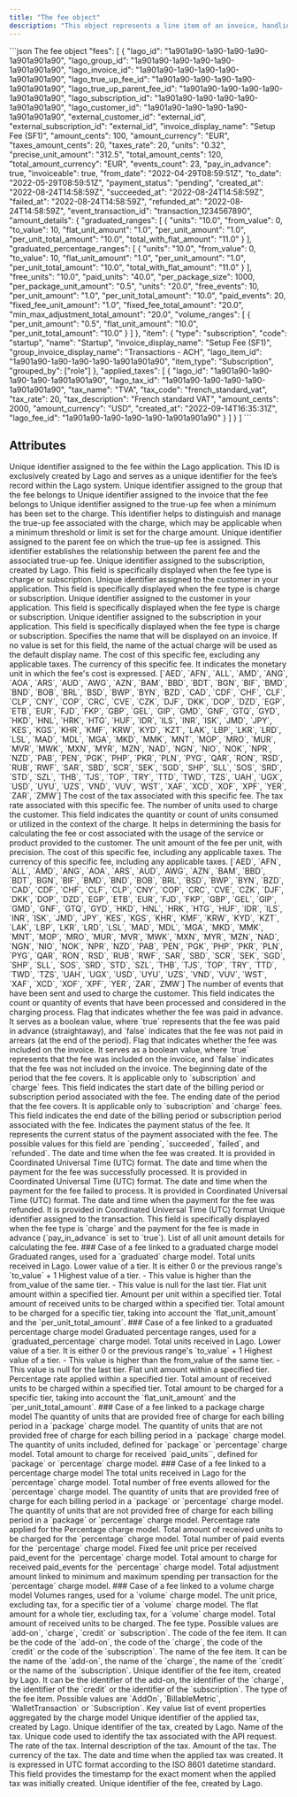 ```yaml
---
title: "The fee object"
description: "This object represents a line item of an invoice, handling amount, billed units and item description."
---
```


<RequestExample>
```json The fee object
  "fees": [
    {
      "lago_id": "1a901a90-1a90-1a90-1a90-1a901a901a90",
      "lago_group_id": "1a901a90-1a90-1a90-1a90-1a901a901a90",
      "lago_invoice_id": "1a901a90-1a90-1a90-1a90-1a901a901a90",
      "lago_true_up_fee_id": "1a901a90-1a90-1a90-1a90-1a901a901a90",
      "lago_true_up_parent_fee_id": "1a901a90-1a90-1a90-1a90-1a901a901a90",
      "lago_subscription_id": "1a901a90-1a90-1a90-1a90-1a901a901a90",
      "lago_customer_id": "1a901a90-1a90-1a90-1a90-1a901a901a90",
      "external_customer_id": "external_id",
      "external_subscription_id": "external_id",
      "invoice_display_name": "Setup Fee (SF1)",
      "amount_cents": 100,
      "amount_currency": "EUR",
      "taxes_amount_cents": 20,
      "taxes_rate": 20,
      "units": "0.32",
      "precise_unit_amount": "312.5",
      "total_amount_cents": 120,
      "total_amount_currency": "EUR",
      "events_count": 23,
      "pay_in_advance": true,
      "invoiceable": true,
      "from_date": "2022-04-29T08:59:51Z",
      "to_date": "2022-05-29T08:59:51Z",
      "payment_status": "pending",
      "created_at": "2022-08-24T14:58:59Z",
      "succeeded_at": "2022-08-24T14:58:59Z",
      "failed_at": "2022-08-24T14:58:59Z",
      "refunded_at": "2022-08-24T14:58:59Z",
      "event_transaction_id": "transaction_1234567890",
      "amount_details": {
        "graduated_ranges": [
          {
            "units": "10.0",
            "from_value": 0,
            "to_value": 10,
            "flat_unit_amount": "1.0",
            "per_unit_amount": "1.0",
            "per_unit_total_amount": "10.0",
            "total_with_flat_amount": "11.0"
          }
        ],
        "graduated_percentage_ranges": [
          {
            "units": "10.0",
            "from_value": 0,
            "to_value": 10,
            "flat_unit_amount": "1.0",
            "per_unit_amount": "1.0",
            "per_unit_total_amount": "10.0",
            "total_with_flat_amount": "11.0"
          }
        ],
        "free_units": "10.0",
        "paid_units": "40.0",
        "per_package_size": 1000,
        "per_package_unit_amount": "0.5",
        "units": "20.0",
        "free_events": 10,
        "per_unit_amount": "1.0",
        "per_unit_total_amount": "10.0",
        "paid_events": 20,
        "fixed_fee_unit_amount": "1.0",
        "fixed_fee_total_amount": "20.0",
        "min_max_adjustment_total_amount": "20.0",
        "volume_ranges": [
          {
            "per_unit_amount": "0.5",
            "flat_unit_amount": "10.0",
            "per_unit_total_amount": "10.0"
          }
        ]
      },
      "item": {
        "type": "subscription",
        "code": "startup",
        "name": "Startup",
        "invoice_display_name": "Setup Fee (SF1)",
        "group_invoice_display_name": "Transactions - ACH",
        "lago_item_id": "1a901a90-1a90-1a90-1a90-1a901a901a90",
        "item_type": "Subscription",
        "grouped_by": ["role"]
      },
      "applied_taxes": [
        {
          "lago_id": "1a901a90-1a90-1a90-1a90-1a901a901a90",
          "lago_tax_id": "1a901a90-1a90-1a90-1a90-1a901a901a90",
          "tax_name": "TVA",
          "tax_code": "french_standard_vat",
          "tax_rate": 20,
          "tax_description": "French standard VAT",
          "amount_cents": 2000,
          "amount_currency": "USD",
          "created_at": "2022-09-14T16:35:31Z",
          "lago_fee_id": "1a901a90-1a90-1a90-1a90-1a901a901a90"
        }
      ]
    }
  ]
```
</RequestExample>

## Attributes

<ResponseField name="fee" type="object">
  <Expandable title="object" defaultOpen="true">
    <ResponseField name="lago_id" type="string" required>
      Unique identifier assigned to the fee within the Lago application. 
      This ID is exclusively created by Lago and serves as a unique identifier for the fee’s record within the Lago system.
    </ResponseField>
    <ResponseField name="lago_group_id" type="string">
      Unique identifier assigned to the group that the fee belongs to
    </ResponseField>
    <ResponseField name="lago_invoice_id" type="string">
      Unique identifier assigned to the invoice that the fee belongs to
    </ResponseField>
    <ResponseField name="lago_true_up_fee_id" type="string">
      Unique identifier assigned to the true-up fee when a minimum has been set to the charge. 
      This identifier helps to distinguish and manage the true-up fee associated with the charge, which may be applicable when a minimum threshold or limit is set for the charge amount.
    </ResponseField>
    <ResponseField name="lago_true_up_parent_fee_id" type="string">
      Unique identifier assigned to the parent fee on which the true-up fee is assigned. 
      This identifier establishes the relationship between the parent fee and the associated true-up fee.
    </ResponseField>
    <ResponseField name="lago_subscription_id" type="string">
      Unique identifier assigned to the subscription, created by Lago. 
      This field is specifically displayed when the fee type is charge or subscription.
    </ResponseField>
    <ResponseField name="lago_customer_id" type="string">
      Unique identifier assigned to the customer in your application. 
      This field is specifically displayed when the fee type is charge or subscription.
    </ResponseField>
    <ResponseField name="external_customer_id" type="string">
      Unique identifier assigned to the customer in your application. 
      This field is specifically displayed when the fee type is charge or subscription.
    </ResponseField>
    <ResponseField name="external_subscription_id" type="string">
      Unique identifier assigned to the subscription in your application. 
      This field is specifically displayed when the fee type is charge or subscription.
    </ResponseField>
    <ResponseField name="invoice_display_name" type="string">
      Specifies the name that will be displayed on an invoice. 
      If no value is set for this field, the name of the actual charge will be used as the default display name.
    </ResponseField>
    <ResponseField name="amount_cents" type="integer" required>
      The cost of this specific fee, excluding any applicable taxes.
    </ResponseField>
    <ResponseField name="amount_currency" type="string" required>
      The currency of this specific fee. 
      It indicates the monetary unit in which the fee's cost is expressed.
      <Expandable title="Enum">
        [`AED`, `AFN`, `ALL`, `AMD`, `ANG`, `AOA`, `ARS`, `AUD`, `AWG`, `AZN`, `BAM`, `BBD`, `BDT`, `BGN`, `BIF`, `BMD`, `BND`, `BOB`, `BRL`, `BSD`, `BWP`, `BYN`, `BZD`, `CAD`, `CDF`, `CHF`, `CLF`, `CLP`, `CNY`, `COP`, `CRC`, `CVE`, `CZK`, `DJF`, `DKK`, `DOP`, `DZD`, `EGP`, `ETB`, `EUR`, `FJD`, `FKP`, `GBP`, `GEL`, `GIP`, `GMD`, `GNF`, `GTQ`, `GYD`, `HKD`, `HNL`, `HRK`, `HTG`, `HUF`, `IDR`, `ILS`, `INR`, `ISK`, `JMD`, `JPY`, `KES`, `KGS`, `KHR`, `KMF`, `KRW`, `KYD`, `KZT`, `LAK`, `LBP`, `LKR`, `LRD`, `LSL`, `MAD`, `MDL`, `MGA`, `MKD`, `MMK`, `MNT`, `MOP`, `MRO`, `MUR`, `MVR`, `MWK`, `MXN`, `MYR`, `MZN`, `NAD`, `NGN`, `NIO`, `NOK`, `NPR`, `NZD`, `PAB`, `PEN`, `PGK`, `PHP`, `PKR`, `PLN`, `PYG`, `QAR`, `RON`, `RSD`, `RUB`, `RWF`, `SAR`, `SBD`, `SCR`, `SEK`, `SGD`, `SHP`, `SLL`, `SOS`, `SRD`, `STD`, `SZL`, `THB`, `TJS`, `TOP`, `TRY`, `TTD`, `TWD`, `TZS`, `UAH`, `UGX`, `USD`, `UYU`, `UZS`, `VND`, `VUV`, `WST`, `XAF`, `XCD`, `XOF`, `XPF`, `YER`, `ZAR`, `ZMW`]
      </Expandable>
    </ResponseField>
    <ResponseField name="taxes_amount_cents" type="integer" required>
      The cost of the tax associated with this specific fee.
    </ResponseField>
    <ResponseField name="taxes_rate" type="number" required>
      The tax rate associated with this specific fee.
    </ResponseField>
    <ResponseField name="units" type="string" required>
      The number of units used to charge the customer. This field indicates the quantity or count of units consumed or utilized in the context of the charge. It helps in determining the basis for calculating the fee or cost associated with the usage of the service or product provided to the customer.
    </ResponseField>
    <ResponseField name="precise_unit_amount" type="string" required>
      The unit amount of the fee per unit, with precision.
    </ResponseField>
    <ResponseField name="total_amount_cents" type="integer" required>
      The cost of this specific fee, including any applicable taxes.
    </ResponseField>    
    <ResponseField name="total_amount_currency" type="string" required>
      The currency of this specific fee, including any applicable taxes.
      <Expandable title="Enum">
        [`AED`, `AFN`, `ALL`, `AMD`, `ANG`, `AOA`, `ARS`, `AUD`, `AWG`, `AZN`, `BAM`, `BBD`, `BDT`, `BGN`, `BIF`, `BMD`, `BND`, `BOB`, `BRL`, `BSD`, `BWP`, `BYN`, `BZD`, `CAD`, `CDF`, `CHF`, `CLF`, `CLP`, `CNY`, `COP`, `CRC`, `CVE`, `CZK`, `DJF`, `DKK`, `DOP`, `DZD`, `EGP`, `ETB`, `EUR`, `FJD`, `FKP`, `GBP`, `GEL`, `GIP`, `GMD`, `GNF`, `GTQ`, `GYD`, `HKD`, `HNL`, `HRK`, `HTG`, `HUF`, `IDR`, `ILS`, `INR`, `ISK`, `JMD`, `JPY`, `KES`, `KGS`, `KHR`, `KMF`, `KRW`, `KYD`, `KZT`, `LAK`, `LBP`, `LKR`, `LRD`, `LSL`, `MAD`, `MDL`, `MGA`, `MKD`, `MMK`, `MNT`, `MOP`, `MRO`, `MUR`, `MVR`, `MWK`, `MXN`, `MYR`, `MZN`, `NAD`, `NGN`, `NIO`, `NOK`, `NPR`, `NZD`, `PAB`, `PEN`, `PGK`, `PHP`, `PKR`, `PLN`, `PYG`, `QAR`, `RON`, `RSD`, `RUB`, `RWF`, `SAR`, `SBD`, `SCR`, `SEK`, `SGD`, `SHP`, `SLL`, `SOS`, `SRD`, `STD`, `SZL`, `THB`, `TJS`, `TOP`, `TRY`, `TTD`, `TWD`, `TZS`, `UAH`, `UGX`, `USD`, `UYU`, `UZS`, `VND`, `VUV`, `WST`, `XAF`, `XCD`, `XOF`, `XPF`, `YER`, `ZAR`, `ZMW`]
      </Expandable>
    </ResponseField>    
    <ResponseField name="events_count" type="integer">
      The number of events that have been sent and used to charge the customer. This field indicates the count or quantity of events that have been processed and considered in the charging process.
    </ResponseField>
    <ResponseField name="pay_in_advance" type="boolean" required>
      Flag that indicates whether the fee was paid in advance. It serves as a boolean value, where `true` represents that the 
      fee was paid in advance (straightaway), and `false` indicates that the fee was not paid in arrears (at the end of the period).
    </ResponseField>
    <ResponseField name="invoiceable" type="boolean" required>
      Flag that indicates whether the fee was included on the invoice. It serves as a boolean value, where `true` represents 
      that the fee was included on the invoice, and `false` indicates that the fee was not included on the invoice.
    </ResponseField>
    <ResponseField name="from_date" type="string">
      The beginning date of the period that the fee covers. It is applicable only to `subscription` and `charge` fees. This field indicates the start date of the billing period or subscription period associated with the fee.
    </ResponseField>    
    <ResponseField name="to_date" type="string">
      The ending date of the period that the fee covers. It is applicable only to `subscription` and `charge` fees. This field indicates the end date of the billing period or subscription period associated with the fee.
    </ResponseField>    
    <ResponseField name="payment_status" type="string" required>
      Indicates the payment status of the fee. It represents the current status of the payment associated with the fee. 
      The possible values for this field are `pending`, `succeeded`, `failed`, and `refunded`.
    </ResponseField>    
    <ResponseField name="created_at" type="string">
      The date and time when the fee was created. It is provided in Coordinated Universal Time (UTC) format.
    </ResponseField>    
    <ResponseField name="succeeded_at" type="string">
      The date and time when the payment for the fee was successfully processed. It is provided in Coordinated Universal Time (UTC) format.
    </ResponseField>    
    <ResponseField name="failed_at" type="string">
      The date and time when the payment for the fee failed to process. It is provided in Coordinated Universal Time (UTC) format.
    </ResponseField>    
    <ResponseField name="refunded_at" type="string">
      The date and time when the payment for the fee was refunded. It is provided in Coordinated Universal Time (UTC) format
    </ResponseField>    
    <ResponseField name="event_transaction_id" type="string">
      Unique identifier assigned to the transaction. This field is specifically displayed when the fee type is `charge` and the 
      payment for the fee is made in advance (`pay_in_advance` is set to `true`).
    </ResponseField>
    <ResponseField name="amount_details" type="object" required>
      List of all unit amount details for calculating the fee.
      <Expandable>
        ### Case of a fee linked to a graduated charge model
        <ResponseField name="graduated_ranges" type="array">
          Graduated ranges, used for a `graduated` charge model.
          <Expandable>
            <ResponseField name="units" type="string">
              Total units received in Lago.
            </ResponseField>
            <ResponseField name="from_value" type="integer" >
              Lower value of a tier. It is either 0 or the previous range's `to_value` + 1
            </ResponseField>
            <ResponseField name="to_value" type="integer">
              Highest value of a tier.
              - This value is higher than the from_value of the same tier.
              - This value is null for the last tier.
            </ResponseField>
            <ResponseField name="flat_unit_amount" type="string">
              Flat unit amount within a specified tier.
            </ResponseField>
            <ResponseField name="per_unit_amount" type="string">
              Amount per unit within a specified tier.
            </ResponseField>
            <ResponseField name="per_unit_total_amount" type="string">
              Total amount of received units to be charged within a specified tier.
            </ResponseField>
            <ResponseField name="total_with_flat_amount" type="string">
              Total amount to be charged for a specific tier, taking into account the `flat_unit_amount` and the `per_unit_total_amount`.
            </ResponseField>
          </Expandable>    
        </ResponseField>
        ### Case of a fee linked to a graduated percentage charge model
        <ResponseField name="graduated_percentage_ranges" type="array">
          Graduated percentage ranges, used for a `graduated_percentage` charge model.
          <Expandable>
            <ResponseField name="units" type="string">
              Total units received in Lago.
            </ResponseField>
            <ResponseField name="from_value" type="integer">
              Lower value of a tier. It is either 0 or the previous range's `to_value` + 1
            </ResponseField>
            <ResponseField name="to_value" type="integer">
              Highest value of a tier.
              - This value is higher than the from_value of the same tier.
              - This value is null for the last tier.
            </ResponseField>
            <ResponseField name="flat_unit_amount" type="string">
              Flat unit amount within a specified tier.
            </ResponseField>
            <ResponseField name="rate" type="string">
              Percentage rate applied within a specified tier.
            </ResponseField>
            <ResponseField name="per_unit_total_amount" type="string">
              Total amount of received units to be charged within a specified tier.
            </ResponseField>
            <ResponseField name="total_with_flat_amount" type="string">
              Total amount to be charged for a specific tier, taking into account the `flat_unit_amount` and the `per_unit_total_amount`.
            </ResponseField>
          </Expandable>    
        </ResponseField>
        ### Case of a fee linked to a package charge model
        <ResponseField name="free_units" type="string">
          The quantity of units that are provided free of charge for each billing period in a `package` charge model.
        </ResponseField>
        <ResponseField name="paid_units" type="string">
          The quantity of units that are not provided free of charge for each billing period in a `package` charge model.
        </ResponseField>
        <ResponseField name="per_package_size" type="integer">
          The quantity of units included, defined for `package` or `percentage` charge model.
        </ResponseField>
        <ResponseField name="per_package_unit_amount" type="string">
          Total amount to charge for received `paid_units``, defined for `package` or `percentage` charge model.
        </ResponseField>
        ### Case of a fee linked to a percentage charge model
        <ResponseField name="units" type="string">
          The total units received in Lago for the `percentage` charge model.
        </ResponseField>
        <ResponseField name="free_events" type="integer">
          Total number of free events allowed for the `percentage` charge model.
        </ResponseField>
        <ResponseField name="free_units" type="string">
          The quantity of units that are provided free of charge for each billing period in a `package` or `percentage` charge model.
        </ResponseField>
        <ResponseField name="paid_units" type="string">
          The quantity of units that are not provided free of charge for each billing period in a `package` or `percentage` charge model.
        </ResponseField>
        <ResponseField name="rate" type="string">
          Percentage rate applied for the Percentage charge model.
        </ResponseField>
        <ResponseField name="per_unit_total_amount" type="string">
          Total amount of received units to be charged for the `percentage` charge model.
        </ResponseField>
        <ResponseField name="paid_events" type="integer">
          Total number of paid events for the `percentage` charge model.
        </ResponseField>
        <ResponseField name="fixed_fee_unit_amount" type="string">
          Fixed fee unit price per received paid_event for the `percentage` charge model.
        </ResponseField>
        <ResponseField name="fixed_fee_total_amount" type="string">
          Total amount to charge for received paid_events for the `percentage` charge model.
        </ResponseField>
        <ResponseField name="min_max_adjustment_total_amount" type="string">
          Total adjustment amount linked to minimum and maximum spending per transaction for the `percentage` charge model.
        </ResponseField>
        ### Case of a fee linked to a volume charge model
        <ResponseField name="volume_ranges" type="array">
          Volumes ranges, used for a `volume` charge model.
          <Expandable>
            <ResponseField name="flat_unit_amount" type="string">
              The unit price, excluding tax, for a specific tier of a `volume` charge model.
            </ResponseField>
            <ResponseField name="per_unit_amount" type="string" >
              The flat amount for a whole tier, excluding tax, for a `volume` charge model.
            </ResponseField>
            <ResponseField name="per_unit_total_amount" type="string">
              Total amount of received units to be charged.
            </ResponseField>
          </Expandable>    
        </ResponseField>
      </Expandable>
    </ResponseField>     
    <ResponseField name="item" type="object">
      <Expandable title="item">
        <ResponseField name="type" type="string" required>
          The fee type. Possible values are `add-on`, `charge`, `credit` or `subscription`.
        </ResponseField>
        <ResponseField name="code" type="string" required>
          The code of the fee item. It can be the code of the `add-on`, the code of the `charge`, the code of the `credit` or the code of the `subscription`.
        </ResponseField>
        <ResponseField name="name" type="string" required>
          The name of the fee item. It can be the name of the `add-on`, the name of the `charge`, the name of the `credit` or the name of the `subscription`.
        </ResponseField>
        <ResponseField name="lago_item_id" type="string" required>
          Unique identifier of the fee item, created by Lago. It can be the identifier of the add-on, the identifier of the `charge`, the identifier of the `credit` or the identifier of the `subscription`.
        </ResponseField>
        <ResponseField name="item_type" type="string" required>
          The type of the fee item. Possible values are `AddOn`, `BillableMetric`, `WalletTransaction` or `Subscription`.
        </ResponseField>
        <ResponseField name="grouped_by" type="string" required>
          Key value list of event properties aggregated by the charge model
        </ResponseField>
      </Expandable>
    </ResponseField>    
    <ResponseField name="applied_taxes" type="object">
      <Expandable title="applied_taxes">
        <ResponseField name="lago_id" type="string" required>
          Unique identifier of the applied tax, created by Lago.
        </ResponseField>
        <ResponseField name="lago_tax_id" type="string" required>
          Unique identifier of the tax, created by Lago.
        </ResponseField>
        <ResponseField name="tax_name" type="string" required>
          Name of the tax.
        </ResponseField>
        <ResponseField name="tax_code" type="string" required>
          Unique code used to identify the tax associated with the API request.
        </ResponseField>
        <ResponseField name="tax_rate" type="number" required>
          The rate of the tax.
        </ResponseField>
        <ResponseField name="tax_description" type="string">
          Internal description of the tax.
        </ResponseField>
        <ResponseField name="amount_cents" type="integer" required>
          Amount of the tax.
        </ResponseField>
        <ResponseField name="amount_currency" type="string" required>
          The currency of the tax.
        </ResponseField>
        <ResponseField name="created_at" type="string" required>
          The date and time when the applied tax was created. It is expressed in UTC format according to the ISO 8601 datetime standard. This field provides the timestamp for the exact moment when the applied tax was initially created.
        </ResponseField>    
        <ResponseField name="lago_fee_id" type="string" required>
          Unique identifier of the fee, created by Lago.
        </ResponseField>           
      </Expandable>
    </ResponseField>
  </Expandable>
</ResponseField>